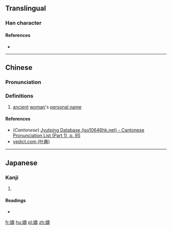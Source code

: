 {{also|𫝩}}
==Translingual==

===Han character===
{{Han char|rn=38|rad=女|as=14|sn=17|four=44441|canj=VGNI|ids=⿰女壽}}

====References====
* {{Han ref|kx=0272.320|dkj=06814|hdz=21085.160|uh=5B26|ud=23334|bh=ECD4|bd=60628}}

----

==Chinese==
{{zh-forms|s=𫝩}}

===Pronunciation===
{{zh-pron
|m=chóu
|c=cau4
|mc=
|oc=
|ma=
|cat=pn
}}

===Definitions===
# [[ancient]] [[woman]]'s [[personal name]]

====References====
* (''Cantonese'') [http://www.iso10646hk.net/jp/document/download.jsp Jyutping Database (iso10646hk.net) - Cantonese Pronunciation List (Part 1), p. 95]
* [http://yedict.com/htm/5B/5B26.htm yedict.com (叶典)]

----

==Japanese==

===Kanji===
{{ja-kanji|grade=|rs=女14}}

# {{defn|lang=ja|sort=女14}}

====Readings====
* {{ja-readings|on=[[ちう]] (chiu), [[じゆ]] (jiyu), [[しう]] (shiu)|kun=}}

[[fr:嬦]]
[[hu:嬦]]
[[pl:嬦]]
[[zh:嬦]]